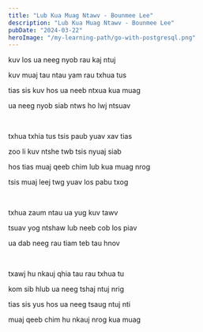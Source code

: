 ```yaml
---
title: "Lub Kua Muag Ntawv - Bounmee Lee"
description: "Lub Kua Muag Ntawv - Bounmee Lee"
pubDate: "2024-03-22"
heroImage: "/my-learning-path/go-with-postgresql.png"
---
```


kuv los ua neeg nyob rau kaj ntuj

kuv muaj tau ntau yam rau txhua tus

tias sis kuv hos ua neeb ntxua kua muag

ua neeg nyob siab ntws ho lwj ntsuav

<br />

txhua txhia tus tsis paub yuav xav tias

zoo li kuv ntshe twb tsis nyuaj siab

hos tias muaj qeeb chim lub kua muag nrog

tsis muaj leej twg yuav los pabu txog

<br />

txhua zaum ntau ua yug kuv tawv

tsuav yog ntshaw lub neeb cob los piav

ua dab neeg rau tiam teb tau hnov

<br />

txawj hu nkauj qhia tau rau txhua tu

kom sib hlub ua neeg tshaj ntuj nrig

tias sis yus hos ua neeg tsaug ntuj nti

muaj qeeb chim hu nkauj nrog kua muag
